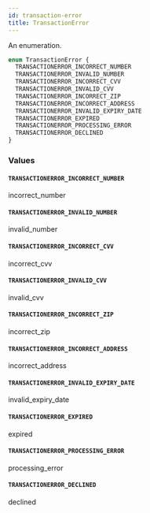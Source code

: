 ```yaml
---
id: transaction-error
title: TransactionError
---
```


An enumeration.

```graphql
enum TransactionError {
  TRANSACTIONERROR_INCORRECT_NUMBER
  TRANSACTIONERROR_INVALID_NUMBER
  TRANSACTIONERROR_INCORRECT_CVV
  TRANSACTIONERROR_INVALID_CVV
  TRANSACTIONERROR_INCORRECT_ZIP
  TRANSACTIONERROR_INCORRECT_ADDRESS
  TRANSACTIONERROR_INVALID_EXPIRY_DATE
  TRANSACTIONERROR_EXPIRED
  TRANSACTIONERROR_PROCESSING_ERROR
  TRANSACTIONERROR_DECLINED
}
```

### Values

#### `TRANSACTIONERROR_INCORRECT_NUMBER`

incorrect_number

#### `TRANSACTIONERROR_INVALID_NUMBER`

invalid_number

#### `TRANSACTIONERROR_INCORRECT_CVV`

incorrect_cvv

#### `TRANSACTIONERROR_INVALID_CVV`

invalid_cvv

#### `TRANSACTIONERROR_INCORRECT_ZIP`

incorrect_zip

#### `TRANSACTIONERROR_INCORRECT_ADDRESS`

incorrect_address

#### `TRANSACTIONERROR_INVALID_EXPIRY_DATE`

invalid_expiry_date

#### `TRANSACTIONERROR_EXPIRED`

expired

#### `TRANSACTIONERROR_PROCESSING_ERROR`

processing_error

#### `TRANSACTIONERROR_DECLINED`

declined
